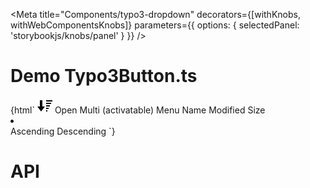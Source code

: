

<Meta
  title="Components/typo3-dropdown"
  decorators={[withKnobs, withWebComponentsKnobs]}
  parameters={{ options: { selectedPanel: 'storybookjs/knobs/panel' } }}
  />

# Demo Typo3Button.ts

<Preview>
    <Story name="Open Grouped Menu" height="220px">
        {html`
        <typo3-button id="multiButton" label="Open Grouped Menu" onClick="document.querySelector('#groupedMenu').show();">
            <svg slot="icon" xmlns="http://www.w3.org/2000/svg" width="24" height="24" viewBox="0 0 24 24"><path d="M6 21l6-8h-4v-10h-4v10h-4l6 8zm16-12h-8v-2h8v2zm2-6h-10v2h10v-2zm-4 8h-6v2h6v-2zm-2 4h-4v2h4v-2zm-2 4h-2v2h2v-2z"/></svg>
            Open Multi (activatable) Menu
        </typo3-button>
       <mwc-menu multi id="groupedMenu" activatable>
        <typo3-dropdown-item selected activated group="sort_field">
          <span>Name</span>
        </typo3-dropdown-item>
        <typo3-dropdown-item group="sort_field">
          <span>Modified</span>
        </typo3-dropdown-item>
        <typo3-dropdown-item group="sort_field">
          <span>Size</span>
        </typo3-dropdown-item>
        <li divider></li>
        <typo3-dropdown-item selected activated group="sort_dir">
          <span>Ascending</span>
        </typo3-dropdown-item>
        <typo3-dropdown-item group="sort_dir">
          <span>Descending</span>
        </typo3-dropdown-item>
      </mwc-menu>
    `}
    </Story>
</Preview>

# API
